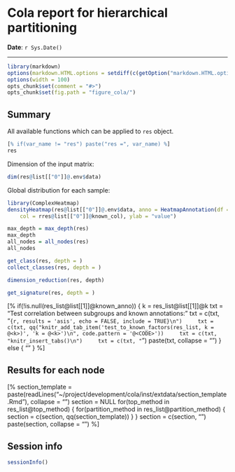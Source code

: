 Cola report for hierarchical partitioning
==================

**Date**: `r Sys.Date()`

----------------------------------------------------------------

<style type='text/css'>
[% paste(readLines("~/project/development/cola/inst/extdata/custom.css"), collapse = "\n") %]
</style>

```r
library(markdown)
options(markdown.HTML.options = setdiff(c(getOption("markdown.HTML.options"), "toc"), "base64_images"))
options(width = 100)
opts_chunk$set(comment = "#>")
opts_chunk$set(fig.path = "figure_cola/")
```

## Summary

All available functions which can be applied to `res` object.

```r
[% if(var_name != "res") paste("res =", var_name) %]
res
```

Dimension of the input matrix:

```r
dim(res@list[["0"]]@.env$data)
```

Global distribution for each sample:

```r
library(ComplexHeatmap)
densityHeatmap(res@list[["0"]]@.env$data, anno = HeatmapAnnotation(df = res@list[["0"]]@known_anno, 
	col = rres@list[["0"]]@known_col), ylab = "value")
```


```r
max_depth = max_depth(res)
max_depth
all_nodes = all_nodes(res)
all_nodes
```


```r
get_class(res, depth = )
collect_classes(res, depth = )
```

```r
dimension_reduction(res, depth)
```

```r
get_signature(res, depth = )
```


[% if(!is.null(res_list@list[[1]]@known_anno)) {
	k = res_list@list[[1]]@k
	txt = "Test correlation between subgroups and known annotations:\n\n"
	txt = c(txt, "```{r, results = 'asis', echo = FALSE, include = TRUE}\n")
	txt = c(txt, qq("knitr_add_tab_item('test_to_known_factors(res_list, k = @<k>)', 'k = @<k>')\n", code.pattern = '@<CODE>'))
	txt = c(txt, "knitr_insert_tabs()\n")
	txt = c(txt, "```\n")
	paste(txt, collapse = "\n")
} else {
	""
} %]

## Results for each node

[% 
section_template = paste(readLines("~/project/development/cola/inst/extdata/section_template.Rmd"), collapse = "\n")
section = NULL
for(top_method in res_list@top_method) {
    for(partition_method in res_list@partition_method) {
        section = c(section, qq(section_template))
    }
}
section = c(section, "\n")
paste(section, collapse = "\n\n") %]


## Session info

```r
sessionInfo()
```

